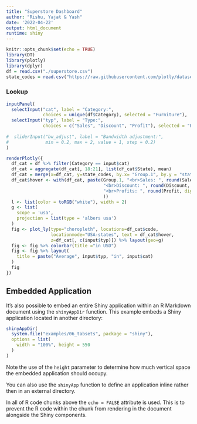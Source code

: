 ```yaml
---
title: "Superstore Dashboard"
author: "Rishu, Yajat & Yash"
date: '2022-04-22'
output: html_document
runtime: shiny
---
```


```r
knitr::opts_chunk$set(echo = TRUE)
library(DT)
library(plotly)
library(dplyr)
df = read.csv("./superstore.csv")
state_codes = read.csv("https://raw.githubusercontent.com/plotly/datasets/master/2011_us_ag_exports.csv")[,1:2]
```

### Lookup

```r
inputPanel(
  selectInput("cat", label = "Category:",
              choices = unique(df$Category), selected = "Furniture"),
  selectInput("typ", label = "Type:",
              choices = c("Sales", "Discount", "Profit"), selected = "Profit")
  
#  sliderInput("bw_adjust", label = "Bandwidth adjustment:",
#              min = 0.2, max = 2, value = 1, step = 0.2)
)

renderPlotly({
  df_cat = df %>% filter(Category == input$cat)
  df_cat = aggregate(df_cat[, 18:21], list(df_cat$State), mean)
  df_cat = merge(x=df_cat, y=state_codes, by.x= "Group.1", by.y = "state")
  df_cat$hover <- with(df_cat, paste(Group.1, "<br>Sales: ", round(Sales, digits = 2), 
                                     "<br>Discount: ", round(Discount, digits = 2), 
                                     "<br>Profits: ", round(Profit, digits = 2)
                                     ))
  l <- list(color = toRGB("white"), width = 2)
  g <- list(
    scope = 'usa',
    projection = list(type = 'albers usa')
  )
  fig <- plot_ly(type="choropleth", locations=df_cat$code, 
                 locationmode="USA-states", text = df_cat$hover,
                 z=df_cat[, c(input$typ)]) %>% layout(geo=g)
  fig <- fig %>% colorbar(title ="in USD")
  fig <- fig %>% layout(
    title = paste("Average", input$typ, "in", input$cat)
  )
  fig
})
```

## Embedded Application

It's also possible to embed an entire Shiny application within an R Markdown document using the `shinyAppDir` function. This example embeds a Shiny application located in another directory:

```r
shinyAppDir(
  system.file("examples/06_tabsets", package = "shiny"),
  options = list(
    width = "100%", height = 550
  )
)
```

Note the use of the `height` parameter to determine how much vertical space the embedded application should occupy.

You can also use the `shinyApp` function to define an application inline rather then in an external directory.

In all of R code chunks above the `echo = FALSE` attribute is used. This is to prevent the R code within the chunk from rendering in the document alongside the Shiny components.




